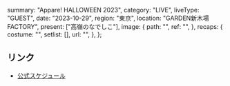   summary: "Appare! HALLOWEEN 2023",
  category: "LIVE",
  liveType: "GUEST",
  date: "2023-10-29",
  region: "東京",
  location: "GARDEN新木場FACTORY",
  present: ["高嶺のなでしこ"],
  image: {
    path: "",
    ref: "",
  },
  recaps: {
    costume: "",
    setlist: [],
    url: "",
  },
};

## リンク

- [公式スケジュール](https://takanenonadeshiko.jp/?p=1382)
